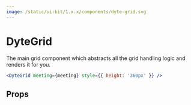 ```yaml
---
image: /static/ui-kit/1.x.x/components/dyte-grid.svg
---
```


# DyteGrid

The main grid component which abstracts all the grid handling logic and renders
it for you.

```jsx
<DyteGrid meeting={meeting} style={{ height: '360px' }} />
```

## Props

<PropsTable of="dyte-grid" />
